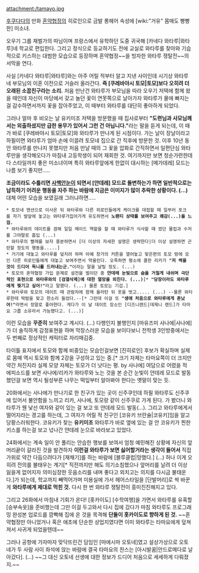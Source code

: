 attachment:/tamayo.jpg

[[후쿠다다]]의 만화 [[혼약협정]]의 히로인으로 금발 롱헤어 속성에 [wiki:"거유" 몸매도 빵빵한] 미소녀.

오우기 그룹 재벌가의 따님이며 프랑스에서 유학하던 도중 귀국해 [카네다 와타루|와타루]네 학교로 편입한다. 그리고 정식으로 등교하기도 전에 교실로 와타루를 찾아와 기습적으로 키스하는 대범한 모습으로 등장하며 혼약협정~~을 빙자한 와타루 쟁탈전~~의 서막을 연다.

사실 [카네다 와타루|와타루]와는 아주 어릴 적부터 알고 지낸 사이인데 시기상 와타루네 부모님의 이혼 이전으로 거슬러 올라간다. '''즉 [쿠레바야시 토모|토모]보다 오히려 더 오래된 소꿉친구라는 소리.''' 처음 만난건 와타루가 부모님을 따라 오우기 저택에 함께 왔을 때인데 자신이 마당에서 갖고 놀던 꽃이 연못쪽으로 날아가자 와타루가 물에 빠지는걸 감수하면서까지 꽃을 잡아주었고, 이 때부터 와타루를 대단히 좋아하게 되었다.

그러나 얼마 후 비오는 날 유키미조 저택을 방문했을 때 집사로부터 '''"도련님과 사모님께서는 외출하셨지만 급한 용무가 있어서 그런 건 아닙니다."'''라는 말을 듣게 되는데, 이 때가 바로 [쿠레바야시 토모|토모]와 와타루가 만나게 된 시점이다. 가는 날이 장날이라고 하필이면 와타루가 엄마 손에 이끌려 토모네 집으로 간 직후에 방문한 것. 이후 10년 동안 와타루를 만나지 못했지만 처음 만날 때의 그 꽃을 압화로 간직하면서 일편단심 와타루만을 생각해오다가 마침내 고등학생이 되어 재회한 것. 여기까지만 보면 청순가련한데다 스타일까지 좋은 미소녀이며 특히 와타루앞에게 한없이 대시하는 [메가데레] 모드는 나름 보기 좋지만.....

'''조금이라도 수틀리면 [[사백안]]눈이 되면서 [얀데레] 모드로 돌변하는가 하면 일반적으로는 납득하기 어려운 행동을 자주 하는 바람에 지금은 이미지가 많이 추락한 상황이다. (...)''' 대체 어떤 모습을 보였길래 그러냐하면.....

 * 토모네 맨션으로 이사온 뒤 와타루와 다른 히로인들에게 케이크를 대접할 때 일부러 포크를 자기 발앞에 놓고는 와타루가집어가게 유도하면서 '''노팬티 상태를 보여주고 쾌감(...)을 느낌.'''
 * 와타루와의 데이트를 겸해 일일 메이드 역할을 할 때 와타루가 식사할 때 썼던 물컵과 수저를 그야말로 흡입 (...)
 * 와타루의 빨래를 보자 흥분하면서 [더 이상의 자세한 설명은 생략한다|더 이상 설명하면 곤란할 정도의 행동을.....]
 * 거기에 대놓고 와타루를 덮치려 하며 아예 창가의 커튼을 열어놓고 맞은편의 토모 방에 모인 다른 히로인들에게 대놓고 보여주면서 약올린다. 오죽하면 평소에 쿨한 리카가 '''"저 썩을 것이 드디어 독니를 드러내는군."'''이라는 말을 날릴 정도. (...)
 * 토모의 혼약협정 가입 문제로 설전을 벌이던 중 '''얀데레 눈빛으로 숨을 거칠게 내쉬며 극단적인 표현으로 와타루와의 [검열삭제]에 대한 열망을 외친다. (...)'''[* '''"당장이라도 와타루에게 찢기고 싶어!"'''라고 말했다. (...) 물론 토모는 기겁.]
 * 와타루와 토모의 데이트 때 관람차에 함께 올라탄 뒤 옷을 벗고..... (...) --물론 와타루한테 딱밤을 맞고 한소리 들었다.--[* 그런데 이걸 또 '''"생애 처음으로 와타루에게 혼났어!"'''라면서 정말로 좋아한다. 게다가 이 날 데이트 장소인 [디즈니랜드|데제니 랜드]가 타마요 그룹 소유라서 가능했다고. (...)]

이런 모습을 '''꾸준히''' 보여주고 계시다. (...) 다행인지 불행인지 [마유즈미 사나에|사나에]가 더 솔직하게 감정표현을 하며 막장스러운 모습을 보이다보니 전학생 3인방중에서는 두 번째로 정상적인 캐릭터로 자리매김중.

타이틀 표지에서 토모와 함께 비중있는 모습인걸보면 [진히로인] 후보가 확실하며 실제로 몸매 역시 토모와 함께 2강을 구성하고 있는 중.[* 크기 자체는 타마요쪽이 더 크지만 약간 처진지라 실제 모양 자체는 토모가 더 낫다는 평. by 사나에] 여담으로 어렸을 적 에피소드를 보면 사나에/리카가 와타루와 노는 것을 본 순간 눈빛이 얀데레 모드로 발동했던걸 보면 역시 될성부른 나무는 떡잎부터 알아봐야 한다는 옛말이 맞는 듯.

20화에서는 사나에가 만나기로 한 친구가 있는 곳이 신주쿠인데 하필 와타루도 신주쿠에 있어서 불안함을 느끼고 리카, 사나에, 토모랑 같이 신주쿠로 가게 된다. 가 봤더니 와타루가 웬 낯선 여자와 같이 있는 걸 보고 또 얀데레 모드 발동(...). 그리고 와타루에게서 떨어지라는 경고를 하는데, 그 여자가 어릴 적 친구인 [코유키 브란슐|코유키]임을 알고 당황스러워한다. 코유키가 찾는 '''유키미조''' 와타루가 바로 옆에 있는 걸 안 코유키가 찐한 키스를 하는걸 보고 넋나간 얀데레 눈으로 바라보고 있었다.

24화에서는 계속 일이 안 풀리는 안습한 행보를 보여서 엄청 예민해진 상황에 자신의 앞머리끝이 갈라진 것을 발견하자 '''이런걸 와타루가 보면 싫어할거라는 생각이 들어서''' 직접 가위로 약간 다듬으려다가 [재채기]를 하는 바람에 [블루클럽|망했다.] (...) 허나 이게 오히려 전의를 불태우는 계기[* 직전까지만 해도 의기소침했으나 앞머리를 날려 더 이상 잃을게 없어지자 의미심장한 웃음소리를 내며 좋다고 외치고는 의지를 다시금 불태운다.]가 되는데, 학교까지 빼먹어가며 미용실에 가서 헤어스타일을 [단발머리]로 싹 바꾼게 '''와타루에게 제대로 먹힌 것.''' 다시 한 번 와타루 쟁탈전이 흥미진진해지고 있다.

그리고 26화에서 마침내 기회가 온다! [홋카이도] [수학여행]을 가면서 와타루를 유혹할 [승부속옷]을 준비했는데 그만 이걸 두고와서 다시 집에 갔다가 마침 와타루도 프로그래밍 완성본 업로드를 깜빡해 집에 온 것을 목격해 '''단둘이 홋카이도로 향하게 된 것.''' ~~혼약협정만 아니었거나 혹은 애초에 단순한 상업지였다면 이미 와타루는 타마요에게 덮쳐져서 사귀게 되었을텐데~~

그러나 공항에 가자마자 맞닥뜨린건 담임인 [마에시마 오토네]였고 설상가상으로 오토네가 두 사람 사이 좌석에 앉는 바람에 결국 타마요의 찬스는 [아시발꿈|안드로메다로 날아갔다]. (...) ~~그 대신 오토네 선생에 대한 정보가 드디어 처음으로 세세하게 다뤄졌지.~~
